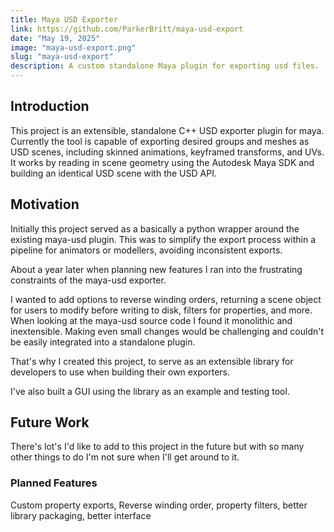 ```yaml
---
title: Maya USD Exporter
link: https://github.com/ParkerBritt/maya-usd-export
date: "May 19, 2025"
image: "maya-usd-export.png"
slug: "maya-usd-export"
description: A custom standalone Maya plugin for exporting usd files.
---
```


## Introduction
This project is an extensible, standalone C++ USD exporter plugin for maya. Currently the tool is capable of exporting desired groups and meshes as USD scenes, including skinned animations, keyframed transforms, and UVs.
It works by reading in scene geometry using the Autodesk Maya SDK and building an identical USD scene with the USD API.

## Motivation
Initially this project served as a basically a python wrapper around the existing maya-usd plugin. This was to simplify the export process within a pipeline for animators or modellers, avoiding inconsistent exports.

About a year later when planning new features I ran into the frustrating constraints of the maya-usd exporter.

I wanted to add options to reverse winding orders, returning a scene object for users to modify before writing to disk, filters for properties, and more. When looking at the maya-usd source code I found it monolithic and inextensible. Making even small changes would be challenging and couldn't be easily integrated into a standalone plugin.

That's why I created this project, to serve as an extensible library for developers to use when building their own exporters.

I've also built a GUI using the library as an example and testing tool.

## Future Work
There's lot's I'd like to add to this project in the future but with so many other things to do I'm not sure when I'll get around to it.

### Planned Features
Custom property exports, Reverse winding order, property filters, better library packaging, better interface
